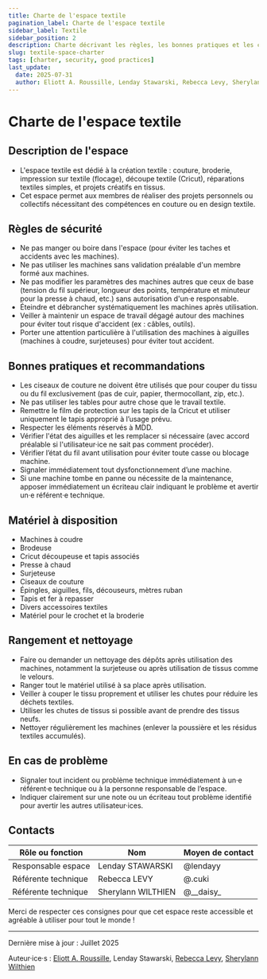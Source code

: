```yaml
---
title: Charte de l'espace textile
pagination_label: Charte de l'espace textile
sidebar_label: Textile
sidebar_position: 2
description: Charte décrivant les règles, les bonnes pratiques et les contacts pour l'espace textile du FabLab.
slug: textile-space-charter
tags: [charter, security, good practices]
last_update:
  date: 2025-07-31
  author: Eliott A. Roussille, Lenday Stawarski, Rebecca Levy, Sherylann Wilthien
---
```


# Charte de l'espace textile

## <FileText size={32} /> Description de l'espace

- L'espace textile est dédié à la création textile : couture, broderie, impression sur textile (flocage), découpe textile (Cricut), réparations textiles simples, et projets créatifs en tissus.
- Cet espace permet aux membres de réaliser des projets personnels ou collectifs nécessitant des compétences en couture ou en design textile.

## <TriangleAlert size={32} /> Règles de sécurité

- Ne pas manger ou boire dans l'espace (pour éviter les taches et accidents avec les machines).
- Ne pas utiliser les machines sans validation préalable d'un membre formé aux machines.
- Ne pas modifier les paramètres des machines autres que ceux de base (tension du fil supérieur, longueur des points, température et minuteur pour la presse à chaud, etc.) sans autorisation d'un·e responsable.
- Éteindre et débrancher systématiquement les machines après utilisation.
- Veiller à maintenir un espace de travail dégagé autour des machines pour éviter tout risque d'accident (ex : câbles, outils).
- Porter une attention particulière à l'utilisation des machines à aiguilles (machines à coudre, surjeteuses) pour éviter tout accident.

## <CheckSquare size={32} /> Bonnes pratiques et recommandations

- Les ciseaux de couture ne doivent être utilisés que pour couper du tissu ou du fil exclusivement (pas de cuir, papier, thermocollant, zip, etc.).
- Ne pas utiliser les tables pour autre chose que le travail textile.
- Remettre le film de protection sur les tapis de la Cricut et utiliser uniquement le tapis approprié à l’usage prévu.
- Respecter les éléments réservés à MDD.
- Vérifier l'état des aiguilles et les remplacer si nécessaire (avec accord préalable si l'utilisateur·ice ne sait pas comment procéder).
- Vérifier l’état du fil avant utilisation pour éviter toute casse ou blocage machine.
- Signaler immédiatement tout dysfonctionnement d’une machine.
- Si une machine tombe en panne ou nécessite de la maintenance, apposer immédiatement un écriteau clair indiquant le problème et avertir un·e référent·e technique.

## <Wrench size={32} /> Matériel à disposition

- Machines à coudre
- Brodeuse
- Cricut découpeuse et tapis associés
- Presse à chaud
- Surjeteuse
- Ciseaux de couture
- Épingles, aiguilles, fils, découseurs, mètres ruban
- Tapis et fer à repasser
- Divers accessoires textiles
- Matériel pour le crochet et la broderie

## <Pin size={32} /> Rangement et nettoyage

- Faire ou demander un nettoyage des dépôts après utilisation des machines, notamment la surjeteuse ou après utilisation de tissus comme le velours.
- Ranger tout le matériel utilisé à sa place après utilisation.
- Veiller à couper le tissu proprement et utiliser les chutes pour réduire les déchets textiles.
- Utiliser les chutes de tissus si possible avant de prendre des tissus neufs.
- Nettoyer régulièrement les machines (enlever la poussière et les résidus textiles accumulés).

## <Siren size={32} /> En cas de problème

- Signaler tout incident ou problème technique immédiatement à un·e référent·e technique ou à la personne responsable de l’espace.
- Indiquer clairement sur une note ou un écriteau tout problème identifié pour avertir les autres utilisateur·ices.

## <Phone size={32} /> Contacts

| Rôle ou fonction    | Nom                | Moyen de contact |
| ------------------- | ------------------ | ---------------- |
| Responsable espace  | Lenday STAWARSKI   | @lendayy         |
| Référente technique | Rebecca LEVY       | @.cuki           |
| Référente technique | Sherylann WILTHIEN | @\_\_daisy\_     |

Merci de respecter ces consignes pour que cet espace reste accessible et agréable à utiliser pour tout le monde !

---

Dernière mise à jour : Juillet 2025

Auteur·ice·s : [Eliott A. Roussille](https://github.com/aust-1), Lenday Stawarski, [Rebecca Levy](https://www.linkedin.com/in/rebecca-levy-a010a7201), [Sherylann Wilthien](https://www.linkedin.com/in/sherylann-wilthien-a9b58a253)
